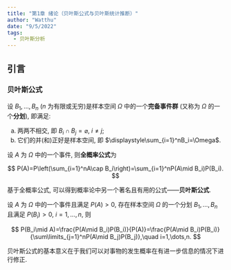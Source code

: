 ```yaml
---
title: "第1章 绪论（贝叶斯公式与贝叶斯统计推断）"
author: "Watthu"
date: "9/5/2022"
tags:
  - 贝叶斯分析
---
```


## 引言

### 贝叶斯公式

设 $B_1,\dots,B_n$ ($n$ 为有限或无穷)是样本空间 $\Omega$ 中的一个**完备事件群** (又称为 $\Omega$ 的一个**分划**), 即满足:

  (a) 两两不相交, 即 $B_i\cap B_j=\varnothing$, $i\neq j$;
  (b) 它们的并(和)正好是样本空间, 即 $\displaystyle\sum_{i=1}^nB_i=\Omega$.

设 $A$ 为 $\Omega$ 中的一个事件, 则**全概率公式**为 

$$
P(A)=P\left(\sum_{i=1}^nA\cap B_i\right)=\sum_{i=1}^nP(A\mid B_i)P(B_i).
$$

基于全概率公式, 可以得到概率论中另一个著名且有用的公式——**贝叶斯公式**.

设 $A$ 为 $\Omega$ 中的一个事件且满足 $P(A)>0$, 存在样本空间 $\Omega$ 的一个分划 $B_1,\dots,B_n$ 且满足 $P(B_i)>0$, $i=1,\dots,n$, 则

$$
P(B_i\mid A)=\frac{P(A\mid B_i)P(B_i)}{P(A)}=\frac{P(A\mid B_i)P(B_i)}{\sum\limits_{j=1}^nP(A\mid B_j)P(B_j)},\quad i=1,\dots,n.
$$

贝叶斯公式的基本意义在于我们可以对事物的发生概率在有进一步信息的情况下进行修正.

